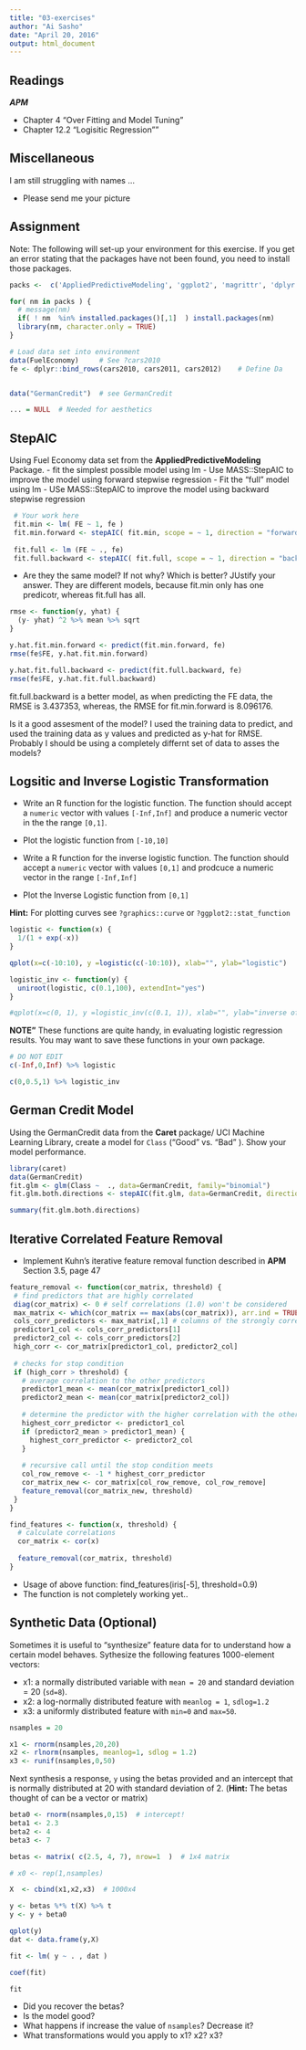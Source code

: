 ```yaml
---
title: "03-exercises"
author: "Ai Sasho"
date: "April 20, 2016"
output: html_document
---
```


## Readings

***APM***

- Chapter 4 "Over Fitting and Model Tuning"
- Chapter 12.2 "Logisitic Regression""


## Miscellaneous

I am still struggling with names ...

- Please send me your picture


## Assignment 

Note: The following will set-up your environment for this exercise. If you get an error stating that the packages have not been found, you need to install those packages.


```r

packs <-  c('AppliedPredictiveModeling', 'ggplot2', 'magrittr', 'dplyr', 'caret', 'MASS')

for( nm in packs ) { 
  # message(nm)
  if( ! nm  %in% installed.packages()[,1]  ) install.packages(nm)
  library(nm, character.only = TRUE)
}

# Load data set into environment
data(FuelEconomy)     # See ?cars2010
fe <- dplyr::bind_rows(cars2010, cars2011, cars2012)    # Define Da


data("GermanCredit")  # see GermanCredit

... = NULL  # Needed for aesthetics 

```


## StepAIC


Using Fuel Economy data set from the **AppliedPredictiveModeling** Package.
- fit the simplest possible model using lm
- Use MASS::StepAIC to improve the model using forward stepwise regression
- Fit the "full" model using lm
- USe MASS::StepAIC to improve the model using backward stepwise regression 

```r

 # Your work here
 fit.min <- lm( FE ~ 1, fe )
 fit.min.forward <- stepAIC( fit.min, scope = ~ 1, direction = "forward")
 
 fit.full <- lm (FE ~ ., fe)
 fit.full.backward <- stepAIC( fit.full, scope = ~ 1, direction = "backward")

```

- Are they the same model? If not why?  Which is better? JUstify your answer.
They are different models, because fit.min only has one predicotr, whereas fit.full has all. 

```r
rmse <- function(y, yhat) {
  (y- yhat) ^2 %>% mean %>% sqrt
}

y.hat.fit.min.forward <- predict(fit.min.forward, fe)
rmse(fe$FE, y.hat.fit.min.forward)

y.hat.fit.full.backward <- predict(fit.full.backward, fe)
rmse(fe$FE, y.hat.fit.full.backward)
```

fit.full.backward is a better model, as when predicting the FE data, the RMSE is 3.437353, whereas, the RMSE for fit.min.forward is 8.096176. 

Is it a good assesment of the model? I used the training data to predict, and used the training data as y values and predicted as y-hat for RMSE. Probably I should be using a completely differnt set of data to asses the models?

## Logsitic and Inverse Logistic Transformation 

- Write an R function for the logistic function. The function should accept a `numeric` vector with values `[-Inf,Inf]` and produce a numeric vector in the the range `[0,1]`.

- Plot the logistic function from  `[-10,10]`

- Write a R function for the inverse logistic function. The function should accept a `numeric` vector with values `[0,1]` and prodcuce a numeric vector in the range `[-Inf,Inf]`

- Plot the Inverse Logistic function from `[0,1]`


**Hint:** For plotting curves see `?graphics::curve` or `?ggplot2::stat_function`


```r

logistic <- function(x) { 
  1/(1 + exp(-x))
}

qplot(x=c(-10:10), y =logistic(c(-10:10)), xlab="", ylab="logistic")

logistic_inv <- function(y) { 
  uniroot(logistic, c(0.1,100), extendInt="yes")
}

#qplot(x=c(0, 1), y =logistic_inv(c(0.1, 1)), xlab="", ylab="inverse of logistic")

```

**NOTE"** These functions are quite handy, in evaluating logistic regression results. You may want to save these functions in your own package.  

```r
# DO NOT EDIT
c(-Inf,0,Inf) %>% logistic

c(0,0.5,1) %>% logistic_inv

```


## German Credit Model

Using the GermanCredit data from the **Caret** package/ UCI Machine Learning Library, create a model for `Class` ("Good" vs. "Bad" ). Show your model performance.  

```r
library(caret)
data(GermanCredit)
fit.glm <- glm(Class ~  ., data=GermanCredit, family="binomial")
fit.glm.both.directions <- stepAIC(fit.glm, data=GermanCredit, direction = "both")

summary(fit.glm.both.directions)

```



## Iterative Correlated Feature Removal 

- Implement Kuhn's iterative feature removal function described in **APM** Section 3.5, page 47

```r


feature_removal <- function(cor_matrix, threshold) {
 # find predictors that are highly correlated
 diag(cor_matrix) <- 0 # self correlations (1.0) won't be considered
 max_matrix <- which(cor_matrix == max(abs(cor_matrix)), arr.ind = TRUE)
 cols_corr_predictors <- max_matrix[,1] # columns of the strongly correlated predictors
 predictor1_col <- cols_corr_predictors[1]
 predictor2_col <- cols_corr_predictors[2]
 high_corr <- cor_matrix[predictor1_col, predictor2_col]
 
 # checks for stop condition
 if (high_corr > threshold) {
   # average correlation to the other predictors
   predictor1_mean <- mean(cor_matrix[predictor1_col])
   predictor2_mean <- mean(cor_matrix[predictor2_col])
   
   # determine the predictor with the higher correlation with the other predictors
   highest_corr_predictor <- predictor1_col
   if (predictor2_mean > predictor1_mean) {
     highest_corr_predictor <- predictor2_col
   }
  
   # recursive call until the stop condition meets
   col_row_remove <- -1 * highest_corr_predictor
   cor_matrix_new <- cor_matrix[col_row_remove, col_row_remove]
   feature_removal(cor_matrix_new, threshold)
 }
}

find_features <- function(x, threshold) {
  # calculate correlations
  cor_matrix <- cor(x)
  
  feature_removal(cor_matrix, threshold)
}
```

- Usage of above function:
find_features(iris[-5], threshold=0.9) 
- The function is not completely working yet..


## Synthetic Data (Optional)

Sometimes it is useful to "synthesize" feature data for to understand how a certain model behaves. 
Sythesize the following features 1000-element vectors: 

- x1: a normally distributed variable with `mean = 20` and standard deviation = 20 (`sd=8`).
- x2: a log-normally distributed feature with `meanlog = 1`, `sdlog=1.2`
- x3: a uniformly distributed feature with `min=0` and `max=50`. 

```r
nsamples = 20

x1 <- rnorm(nsamples,20,20)  
x2 <- rlnorm(nsamples, meanlog=1, sdlog = 1.2)
x3 <- runif(nsamples,0,50)

```

Next synthesis a response, `y` using the betas provided and an intercept that is normally distributed at 20 with standard deviation of 2. (**Hint:**  The betas thought of can be a vector or matrix)



```r

beta0 <- rnorm(nsamples,0,15)  # intercept!
beta1 <- 2.3
beta2 <- 4
beta3 <- 7

betas <- matrix( c(2.5, 4, 7), nrow=1  )  # 1x4 matrix

# x0 <- rep(1,nsamples) 

X  <- cbind(x1,x2,x3)  # 1000x4

y <- betas %*% t(X) %>% t
y <- y + beta0

qplot(y)
dat <- data.frame(y,X)

fit <- lm( y ~ . , dat )

coef(fit)

fit
```

- Did you recover the betas? 
- Is the model good?
- What happens if increase the value of `nsamples`? Decrease it?
- What transformations would you apply to x1? x2? x3? 

